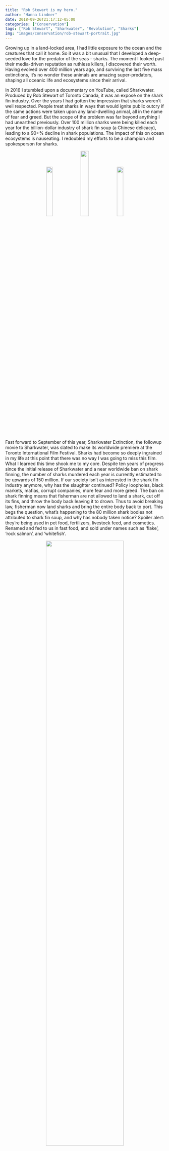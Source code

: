 ```yaml
---
title: "Rob Stewart is my hero."
author: "Hanna Lindner"
date: 2018-09-26T21:17:12-05:00
categories: ["Conservation"]
tags: ["Rob Stewart", "Sharkwater", "Revolution", "Sharks"]
img: "images/conservation/rob-stewart-portrait.jpg"
---
```


Growing up in a land-locked area, I had little exposure to the ocean and the creatures that call it home. So it was a bit unusual that I developed a deep-seeded love for the predator of the seas - sharks. The moment I looked past their media-driven reputation as ruthless killers, I discovered their worth. Having evolved over 400 million years ago, and surviving the last five mass extinctions, it's no wonder these animals are amazing super-predators, shaping all oceanic life and ecosystems since their arrival.  

In 2016 I stumbled upon a documentary on YouTube, called Sharkwater. Produced by Rob Stewart of Toronto Canada, it was an exposé on the shark fin industry. Over the years I had gotten the impression that sharks weren't well respected. People treat sharks in ways that would ignite public outcry if the same actions were taken upon any land-dwelling animal, all in the name of fear and greed. But the scope of the problem was far beyond anything I had unearthed previously. Over 100 million sharks were being killed each year for the billion-dollar industry of shark fin soup (a Chinese delicacy), leading to a 90+\% decline in shark populations. The impact of this on ocean ecosystems is nauseating. I redoubled my efforts to be a champion and spokesperson for sharks.

<center>
![](/images/conservation/sharkwater1.png){ width=20% }
![](/images/conservation/revolution1.jpg){ width=23% }
![](/images/conservation/sharkwater2.jpeg){ width=20% }
</center>

Fast forward to September of this year, Sharkwater Extinction, the followup movie to Sharkwater, was slated to make its worldwide premiere at the Toronto International Film Festival. Sharks had become so deeply ingrained in my life at this point that there was no way I was going to miss this film. What I learned this time shook me to my core. Despite ten years of progress since the initial release of Sharkwater and a near worldwide ban on shark finning, the number of sharks murdered each year is currently estimated to be upwards of 150 million. If our society isn't as interested in the shark fin industry anymore, why has the slaughter continued? Policy loopholes, black markets, mafias, corrupt companies, more fear and more greed. The ban on shark finning means that fisherman are not allowed to land a shark, cut off its fins, and throw the body back leaving it to drown. Thus to avoid breaking law, fisherman now land sharks and bring the entire body back to port. This begs the question, what's happening to the 80 million shark bodies not attributed to shark fin soup, and why has nobody taken notice? Spoiler alert: they're being used in pet food, fertilizers, livestock feed, and cosmetics. Renamed and fed to us in fast food, and sold under names such as 'flake', 'rock salmon', and 'whitefish'.  

<center>
![](/images/conservation/sharkbodies.jpg){ width=70% }
</center>

I returned home to Philadelphia and I didn't know what to do. I spoke to my friends (whom I regard as morally good people) about this new information and the general response was "wow, that's crazy." and that's where the conversation ended. Borderline lost, I turned to Rob and his passion again. I watched Revolution, his documentary that was released in-between the two Sharkwater films. Here, Rob realizes the problem stretches far beyond sharks. What's the point of saving sharks, the animals that outlived dinosaurs, if the world's fisheries and forests are projected to be depleted by 2048? If coral reefs, sustaining 25% of ocean life, are estimated to be dead no later than 2070? It's wasn't just about sharks anymore - it's about saving everything, including ourselves.  

Conservation is a tough sell. We tend to live our lives far removed from the destruction we create. Flushing our waste away and tossing out trash, never to be seen again. All day there are societal issues and public matters vying for our attention and money. Nobody wants to hear negative information about how we are trashing our planet because then our morals kick in and we feel the need to behave differently. Yet we've reached a cornerstone where conservation now means preservation of human life on earth. What information could be more important than that? There is nothing if we don't have planet earth - Mars won't be ready within the next 50 years.  

I'm not going to pretend to be an environmental expert but here's what I've learned. Ocean acidification, caused by enormous amounts of carbon dioxide emissions, is perhaps the most pressing threat. Oceans (which take up 90\% of all habitable space on earth and house 80\% of all species) absorb the vast majority of our emissions. In turn, due to increases in carbonic acid, anything that builds a skeleton (phytoplankton, fish, coral reefs, etc.) is subject to dissolution, eliminating keystone species and ecosystems, and greatly disrupting food chains. Bear in mind that oceans, starting with plankton, produce 50-70% of all oxygen on earth. Ocean acidity has increased by 30\% since the Industrial Revolution. A small percentage of change in acidity in your body will kill you. This is a paradigm of exponential growth feeding off finite resources.  

<center>
![The Alberta Tar Sands](/images/conservation/albertatarsands.jpg){ width=80% }
</center>

If you're still with me thus far, there's a chance I've struck a moral or spiritual chord inside of you. While the problem has never been more severe, there's also never been a generation or a movement that cares more to save us. We've let our systems and corporations run rampant, along with our own consumption-centered mindsets. Remember that no matter how far removed our lives may be from the oceans, our decisions still affect them in profound ways. Be a conscious consumer by consuming less and in smarter ways. There's enough plastic waste on earth that we never have to produce any more if we made use of what is already here. Every time you spend a dollar you're voting for the kind of future you want based on who you're giving that money to. Be mindful of what you eat by asking questions about whether it was sourced sustainably and by educating yourself. Pressure government and business leaders to implement and enforce policy that supports conservation. (U.S. general elections are in November, make sure you're [registered to vote](https://www.usa.gov/register-to-vote)!) Have conversations with your peers; when you know and understand what's happening you feel morally compelled to act. Let's bring nature back to the planet. It's time to stop fighting against our problems and fight for a world that is beautiful for all humans and all species. Rob Stewart is my hero because time and time again he's filled me with the purpose needed to make a change and inspire others.  

January 31st, 2017. Rob Stewart went missing off the coast of Florida on a scuba diving expedition for Sharkwater Extinction, and three days later his body was recovered. It was an enormous loss for the community, and I cried - a lot. The Sharkwater team fulfilled Rob's vision for the film and saw it through all the way to its world premiere at TIFF, where I sat and watched with a mix of emotions. Rob Stewart is still my hero for forever changing my world, but the part of his legacy that now resides within me means that it's my duty to try to be a hero too. Sharkwater Extinction is currently touring film festivals across Canada, but will make its way into US theaters, [date TBD](https://www.sharkwater.com/) - plan to go see it, it will change you. You can download Revolution [here](http://therevolutionmovie.com/index.php/watch-the-movie/) for $3 through Vimeo. The original Sharkwater is harder to find, but Amazon still sells the DVD version [here.](https://www.amazon.com/Sharkwater-Rob-Stewart/dp/B0013D8LHW/ref=sr_1_1?ie=UTF8&qid=1538029124&sr=8-1&keywords=sharkwater+rob+stewart)

<center>
![](/images/conservation/IMG_5601.jpg){ width=49% }
![](/images/conservation/IMG_5589.jpg){ width=40% }
</center>